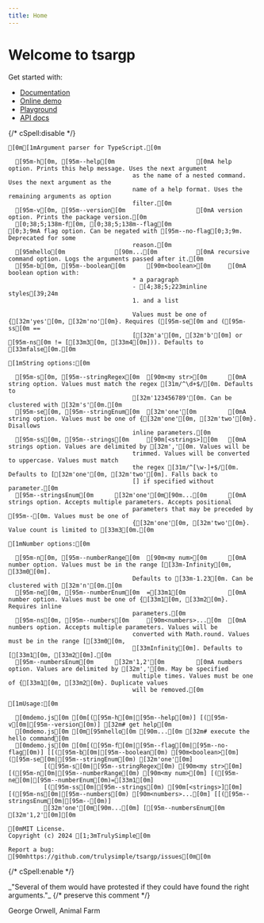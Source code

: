 ```yaml
---
title: Home
---
```



# Welcome to tsargp

Get started with:

- [Documentation](docs)
- [Online demo](demo.mdx)
- [Playground](play.mdx)
- [API docs](api/index.html)

{/* cSpell:disable */}

```ansi
[0m[1mArgument parser for TypeScript.[0m

  [95m-h[0m, [95m--help[0m                       [0mA help option. Prints this help message. Uses the next argument
                                   as the name of a nested command. Uses the next argument as the
                                   name of a help format. Uses the remaining arguments as option
                                   filter.[0m
  [95m-v[0m, [95m--version[0m                    [0mA version option. Prints the package version.[0m
  [0;38;5;138m-f[0m, [0;38;5;138m--flag[0m                       [0;3;9mA flag option. Can be negated with [95m--no-flag[0;3;9m. Deprecated for some
                                   reason.[0m
  [95mhello[0m              [90m...[0m           [0mA recursive command option. Logs the arguments passed after it.[0m
  [95m-b[0m, [95m--boolean[0m      [90m<boolean>[0m     [0mA boolean option with:
                                   * a paragraph
                                   - [4;38;5;223minline styles[39;24m
                                   1. and a list

                                   Values must be one of {[32m'yes'[0m, [32m'no'[0m}. Requires ([95m-se[0m and ([95m-ss[0m ==
                                   [[32m'a'[0m, [32m'b'[0m] or [95m-ns[0m != [[33m3[0m, [33m4[0m])). Defaults to [33mfalse[0m.[0m

[1mString options:[0m

  [95m-s[0m, [95m--stringRegex[0m  [90m<my str>[0m      [0mA string option. Values must match the regex [31m/^\d+$/[0m. Defaults to
                                   [32m'123456789'[0m. Can be clustered with [32m's'[0m.[0m
  [95m-se[0m, [95m--stringEnum[0m  [32m'one'[0m         [0mA string option. Values must be one of {[32m'one'[0m, [32m'two'[0m}. Disallows
                                   inline parameters.[0m
  [95m-ss[0m, [95m--strings[0m     [90m[<strings>][0m   [0mA strings option. Values are delimited by [32m','[0m. Values will be
                                   trimmed. Values will be converted to uppercase. Values must match
                                   the regex [31m/^[\w-]+$/[0m. Defaults to [[32m'one'[0m, [32m'two'[0m]. Falls back to
                                   [] if specified without parameter.[0m
  [95m--stringsEnum[0m      [32m'one'[0m[90m...[0m      [0mA strings option. Accepts multiple parameters. Accepts positional
                                   parameters that may be preceded by [95m--[0m. Values must be one of
                                   {[32m'one'[0m, [32m'two'[0m}. Value count is limited to [33m3[0m.[0m

[1mNumber options:[0m

  [95m-n[0m, [95m--numberRange[0m  [90m<my num>[0m      [0mA number option. Values must be in the range [[33m-Infinity[0m, [33m0[0m].
                                   Defaults to [33m-1.23[0m. Can be clustered with [32m'n'[0m.[0m
  [95m-ne[0m, [95m--numberEnum[0m  =[33m1[0m            [0mA number option. Values must be one of {[33m1[0m, [33m2[0m}. Requires inline
                                   parameters.[0m
  [95m-ns[0m, [95m--numbers[0m     [90m<numbers>...[0m  [0mA numbers option. Accepts multiple parameters. Values will be
                                   converted with Math.round. Values must be in the range [[33m0[0m,
                                   [33mInfinity[0m]. Defaults to [[33m1[0m, [33m2[0m].[0m
  [95m--numbersEnum[0m      [32m'1,2'[0m         [0mA numbers option. Values are delimited by [32m','[0m. May be specified
                                   multiple times. Values must be one of {[33m1[0m, [33m2[0m}. Duplicate values
                                   will be removed.[0m

[1mUsage:[0m

  [0mdemo.js[0m [0m[([95m-h[0m|[95m--help[0m)] [([95m-v[0m|[95m--version[0m)] [32m# get help[0m
  [0mdemo.js[0m [0m[95mhello[0m [90m...[0m [32m# execute the hello command[0m
  [0mdemo.js[0m [0m[([95m-f[0m|[95m--flag[0m|[95m--no-flag[0m)] [[([95m-b[0m|[95m--boolean[0m) [90m<boolean>[0m] ([95m-se[0m|[95m--stringEnum[0m) [32m'one'[0m]
          [([95m-s[0m|[95m--stringRegex[0m) [90m<my str>[0m] [([95m-n[0m|[95m--numberRange[0m) [90m<my num>[0m] [([95m-ne[0m|[95m--numberEnum[0m)=[33m1[0m]
          [([95m-ss[0m|[95m--strings[0m) [90m[<strings>][0m] [([95m-ns[0m|[95m--numbers[0m) [90m<numbers>...[0m] [[([95m--stringsEnum[0m|[95m--[0m)]
          [32m'one'[0m[90m...[0m] [[95m--numbersEnum[0m [32m'1,2'[0m][0m

[0mMIT License.
Copyright (c) 2024 [1;3mTrulySimple[0m

Report a bug: [90mhttps://github.com/trulysimple/tsargp/issues[0m[0m
```

{/* cSpell:enable */}

<Callout type="x">
  _"Several of them would have protested if they could have found the right arguments."_
  {/* preserve this comment */}
  <p style={{ textAlign: 'right' }}>George Orwell, Animal Farm</p>
</Callout>
